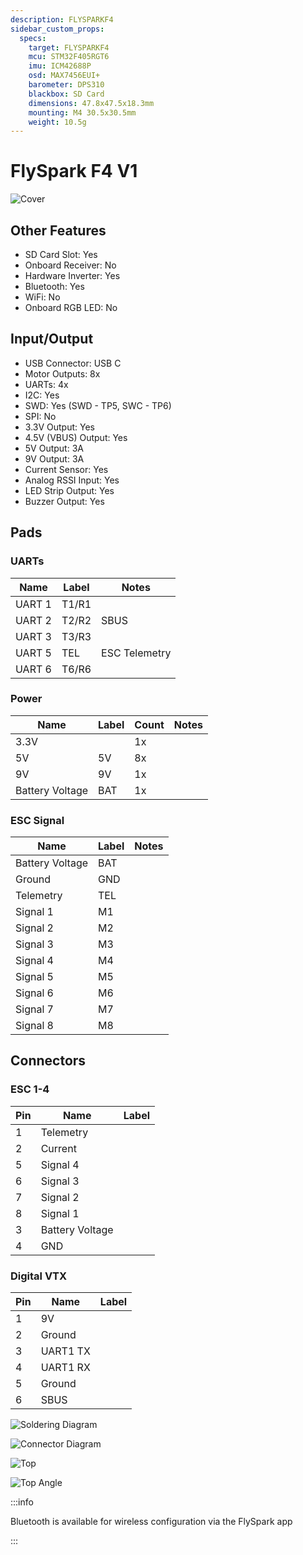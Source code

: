 ```yaml
---
description: FLYSPARKF4
sidebar_custom_props:
  specs:
    target: FLYSPARKF4
    mcu: STM32F405RGT6
    imu: ICM42688P
    osd: MAX7456EUI+
    barometer: DPS310
    blackbox: SD Card
    dimensions: 47.8x47.5x18.3mm
    mounting: M4 30.5x30.5mm
    weight: 10.5g
---
```



# FlySpark F4 V1

<Tabs>

<TabItem value="specifications" label="Specifications" default>

<SpecGrid>

![Cover](./FLYSPARKF4-images/FLYSPARKF4-top-angle.png)

</SpecGrid>

## Other Features

- SD Card Slot: Yes
- Onboard Receiver: No
- Hardware Inverter: Yes
- Bluetooth: Yes
- WiFi: No
- Onboard RGB LED: No

## Input/Output

- USB Connector: USB C
- Motor Outputs: 8x
- UARTs: 4x
- I2C: Yes
- SWD: Yes (SWD - TP5, SWC - TP6)
- SPI: No
- 3.3V Output: Yes
- 4.5V (VBUS) Output: Yes
- 5V Output: 3A
- 9V Output: 3A
- Current Sensor: Yes
- Analog RSSI Input: Yes
- LED Strip Output: Yes
- Buzzer Output: Yes

## Pads

### UARTs

| Name   | Label | Notes         |
| ------ | ----- | ------------- |
| UART 1 | T1/R1 |               |
| UART 2 | T2/R2 | SBUS          |
| UART 3 | T3/R3 |               |
| UART 5 | TEL   | ESC Telemetry |
| UART 6 | T6/R6 |               |

### Power

| Name            | Label | Count | Notes |
| --------------- | ----- | ----- | ----- |
| 3.3V            |       | 1x    |       |
| 5V              | 5V    | 8x    |       |
| 9V              | 9V    | 1x    |       |
| Battery Voltage | BAT   | 1x    |       |

### ESC Signal

| Name            | Label | Notes |
| --------------- | ----- | ----- |
| Battery Voltage | BAT   |       |
| Ground          | GND   |       |
| Telemetry       | TEL   |       |
| Signal 1        | M1    |       |
| Signal 2        | M2    |       |
| Signal 3        | M3    |       |
| Signal 4        | M4    |       |
| Signal 5        | M5    |       |
| Signal 6        | M6    |       |
| Signal 7        | M7    |       |
| Signal 8        | M8    |       |

## Connectors

### ESC 1-4

| Pin | Name            | Label |
| --- | --------------- | ----- |
| 1   | Telemetry       |       |
| 2   | Current         |       |
| 5   | Signal 4        |       |
| 6   | Signal 3        |       |
| 7   | Signal 2        |       |
| 8   | Signal 1        |       |
| 3   | Battery Voltage |       |
| 4   | GND             |       |

### Digital VTX

| Pin | Name     | Label |
| --- | -------- | ----- |
| 1   | 9V       |       |
| 2   | Ground   |       |
| 3   | UART1 TX |       |
| 4   | UART1 RX |       |
| 5   | Ground   |       |
| 6   | SBUS     |       |

</TabItem>

<TabItem value="wiring" label="Wiring Diagrams">

![Soldering Diagram](./FLYSPARKF4-images/FLYSPARKF4-wiring-diagram.png)

![Connector Diagram](./FLYSPARKF4-images/FLYSPARKF4-wiring-diagram-2.png)

</TabItem>

<TabItem value="photos" label="Photos">

![Top](./FLYSPARKF4-images/FLYSPARKF4-top.png)

![Top Angle](./FLYSPARKF4-images/FLYSPARKF4-top-angle.png)

</TabItem>

<TabItem value="notes" label="Notes">

:::info

Bluetooth is available for wireless configuration via the FlySpark app

:::

</TabItem>
	
</Tabs>
